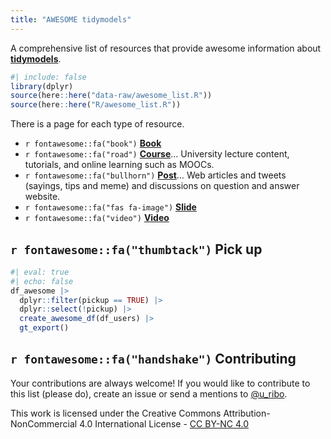 ```yaml
---
title: "AWESOME tidymodels"
---
```


A comprehensive list of resources that provide awesome information about [**tidymodels**](http://tidymodels.org/).

```r
#| include: false
library(dplyr)
source(here::here("data-raw/awesome_list.R"))
source(here::here("R/awesome_list.R"))
```

There is a page for each type of resource.

-   `r fontawesome::fa("book")` [**Book**](book.qmd)
-   `r fontawesome::fa("road")` [**Course**](course.qmd)... University lecture content, tutorials, and online learning such as MOOCs.
-   `r fontawesome::fa("bullhorn")` [**Post**](post.qmd)... Web articles and tweets (sayings, tips and meme) and discussions on question and answer website.
-   `r fontawesome::fa("fas fa-image")` [**Slide**](slide.qmd)
-   `r fontawesome::fa("video")` [**Video**](video.qmd)

## `r fontawesome::fa("thumbtack")` Pick up

```r
#| eval: true
#| echo: false
df_awesome |> 
  dplyr::filter(pickup == TRUE) |> 
  dplyr::select(!pickup) |> 
  create_awesome_df(df_users) |> 
  gt_export()
```

## `r fontawesome::fa("handshake")` Contributing

Your contributions are always welcome! If you would like to contribute to this list (please do), create an issue or send a mentions to [@u_ribo](http://twitter.com/u_ribo).

This work is licensed under the Creative Commons Attribution-NonCommercial 4.0 International License - [CC BY-NC 4.0](https://creativecommons.org/licenses/by-nc/4.0/legalcode)
